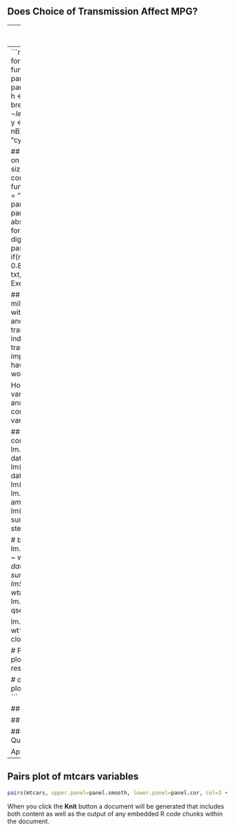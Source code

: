 Does Choice of Transmission Affect MPG?
------------------------------------------

---
title: "regression_proj"
output: html_document
---
```r
# some useful functions for figures
panel.hist <- function(x, ...)
{
    usr <- par("usr"); on.exit(par(usr))
    par(usr = c(usr[1:2], 0, 1.5) )
    h <- hist(x, plot = FALSE)
    breaks <- h$breaks; nB <- length(breaks)
    y <- h$counts; y <- y/max(y)
    rect(breaks[-nB], 0, breaks[-1], y, col = "cyan", ...)
}

## put (absolute) correlations on the upper panels,
## with size proportional to the correlations.
panel.cor <- function(x, y, digits = 2, prefix = "", cex.cor, ...)
{
    usr <- par("usr"); on.exit(par(usr))
    par(usr = c(0, 1, 0, 1))
    r <- abs(cor(x, y))
    txt <- format(c(r, 0.123456789), digits = digits)[1]
    txt <- paste0(prefix, txt)
    if(missing(cex.cor)) cex.cor <- 0.8/strwidth(txt)
    text(0.5, 0.5, txt, cex = cex.cor * r)
}
```
## Executive Summary


## A first look
Looking at the miles per gallon between cars with automatic transmission and cars with manual transmissions would seem to indicate that the type of transmission does have an impact on mpg and that having a manual transmission would give you better mpg.
```r
# load data for use
library(datasets)
cars <- mtcars
cars$am <- mtcars$am
cars$am[cars$am == 0] <- "Automatic"
cars$am[cars$am == 1] <- "Manual"
boxplot(mpg ~ am, data=cars, xlab="Transmission", ylab="MPG")
```

However, there are other variables that also impact mpg and they should also be considered. Looking at all the variables:
```r
cor(mtcars[,1],mtcars[,-1])
```



## Possible Models
```r
cor(mtcars$mpg, mtcars)
lm.am <- lm(mpg ~ am, data=mtcars)
lm.am.cyl <- lm(mpg ~ am + cyl, data=mtcars)
lm.cyl <- lm(mpg ~ cyl, data=mtcars)
lm.cyl.am <- lm(mpg ~ cyl + am, data=mtcars)
lm1 <- lm(mpg ~ ., data=mtcars)
summary(lm1)
slm1 <- step(lm1)
summary(slm1)

# best models - seem equal
lm.wt.qsec.am.mult <- lm(mpg ~ wt + qsec + am + am*wt, data=mtcars)
summary(lm.wt.qsec.am.mult)
lm5 <- lm(mpg ~ wt + qsec + wt*am, data=mtcars)
lm.qsec.amwt <- lm(mpg ~ qsec + wt*am, data=mtcars)

lm.wt.hp <- lm(mpg ~ wt + wt*hp, data=mtcars)   # very close

# Plot residuals
plot(predict(slm1), resid(slm1))

# or
par(mfrow=c(2,2))
plot(slm1)
par(mfrow=c(1,1))
```

## Residuals and Diagnostics

## Conclusion

### Inference and/or Quantified Uncertainty


Appendix
-----------------------
## Pairs plot of mtcars variables
```r
pairs(mtcars, upper.panel=panel.smooth, lower.panel=panel.cor, col=3 + (mtcars$am == 0))
```


When you click the **Knit** button a document will be generated that includes both content as well as the output of any embedded R code chunks within the document. 
